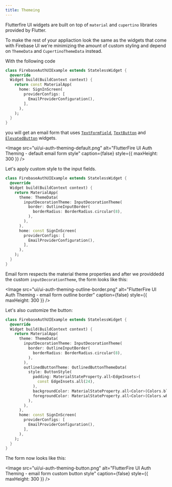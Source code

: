 ```yaml
---
title: Themeing
---
```


Flutterfire UI widgets are built on top of `material` and `cupertino` libraries provided by Flutter.

To make the rest of your appliaction look the same as the widgets that come with Firebase UI we're minimizing the amount of custom styling and depend on `ThemeData` and `CupertinoThemeData` instead.

With the following code

```dart
class FirebaseAuthUIExample extends StatelessWidget {
  @override
  Widget build(BuildContext context) {
    return const MaterialApp(
      home: SignInScreen(
        providerConfigs: [
          EmailProviderConfiguration(),
        ],
      ),
    );
  }
}
```

you will get an email form that uses [`TextFormField`](https://api.flutter.dev/flutter/material/TextFormField-class.html), [`TextButton`](https://api.flutter.dev/flutter/material/TextButton-class.html) and [`ElevatedButton`](https://api.flutter.dev/flutter/material/ElevatedButton-class.html) widgets.

<Image
  src="ui/ui-auth-theming-default.png"
  alt="FlutterFire UI Auth Theming - default email form style"
  caption={false}
  style={{ maxHeight: 300 }}
/>

Let's apply custom style to the input fields.

```dart
class FirebaseAuthUIExample extends StatelessWidget {
  @override
  Widget build(BuildContext context) {
    return MaterialApp(
      theme: ThemeData(
        inputDecorationTheme: InputDecorationTheme(
          border: OutlineInputBorder(
            borderRadius: BorderRadius.circular(8),
          ),
        ),
      ),
      home: const SignInScreen(
        providerConfigs: [
          EmailProviderConfiguration(),
        ],
      ),
    );
  }
}
```

Email form respects the material theme properties and after we providdedd the custom `inputDecorationTheme`, the form looks like this:

<Image
  src="ui/ui-auth-theming-outline-border.png"
  alt="FlutterFire UI Auth Theming - email form outline border"
  caption={false}
  style={{ maxHeight: 300 }}
/>

Let's also customize the button:

```dart
class FirebaseAuthUIExample extends StatelessWidget {
  @override
  Widget build(BuildContext context) {
    return MaterialApp(
      theme: ThemeData(
        inputDecorationTheme: InputDecorationTheme(
          border: OutlineInputBorder(
            borderRadius: BorderRadius.circular(8),
          ),
        ),
        outlinedButtonTheme: OutlinedButtonThemeData(
          style: ButtonStyle(
            padding: MaterialStateProperty.all<EdgeInsets>(
              const EdgeInsets.all(24),
            ),
            backgroundColor: MaterialStateProperty.all<Color>(Colors.blue),
            foregroundColor: MaterialStateProperty.all<Color>(Colors.white),
          ),
        ),
      ),
      home: const SignInScreen(
        providerConfigs: [
          EmailProviderConfiguration(),
        ],
      ),
    );
  }
}
```

The form now looks like this:

<Image
  src="ui/ui-auth-theming-button.png"
  alt="FlutterFire UI Auth Theming - email form custom button style"
  caption={false}
  style={{ maxHeight: 300 }}
/>

